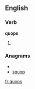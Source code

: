 ==English==

===Verb===
'''quops'''

# {{third-person singular of|[[quop]]}}

===Anagrams===
* {{alphagram|opqsu}}
* [[squop#English|squop]]

[[fr:quops]]